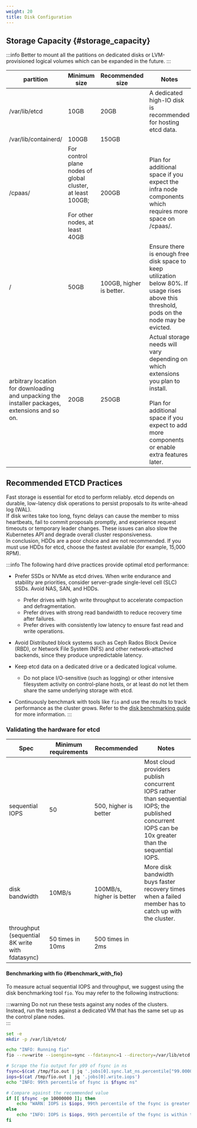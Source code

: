 ```yaml
---
weight: 20
title: Disk Configuration
---
```


## Storage Capacity \{#storage_capacity}

:::info
Better to mount all the patitions on dedicated disks or LVM-provisioned logical volumes which can be expanded in the future.
:::

| partition | Minimum size | Recommended size | Notes |
|---|---|---|---|
| /var/lib/etcd | 10GB | 20GB | A dedicated high-IO disk is recommended for hosting etcd data. |
| /var/lib/containerd/ | 100GB | 150GB |  |
| /cpaas/ | For control plane nodes of global cluster, at least 100GB;<br></br>For other nodes, at least 40GB | 200GB | Plan for additional space if you expect the infra node components which requires more space on /cpaas/. |
| / | 50GB | 100GB, higher is better. | Ensure there is enough free disk space to keep utilization below 80%. If usage rises above this threshold, pods on the node may be evicted. |
| arbitrary location for downloading and unpacking the installer packages, extensions and so on. | 20GB | 250GB | Actual storage needs will vary depending on which extensions you plan to install.<br></br>Plan for additional space if you expect to add more components or enable extra features later. |

## Recommended ETCD Practices

Fast storage is essential for etcd to perform reliably. etcd depends on durable, low-latency disk operations to persist proposals to its write-ahead log (WAL).  
If disk writes take too long, fsync delays can cause the member to miss heartbeats, fail to commit proposals promptly, and experience request timeouts or temporary leader changes. These issues can also slow the Kubernetes API and degrade overall cluster responsiveness.  
In conclusion, HDDs are a poor choice and are not recommended. If you must use HDDs for etcd, choose the fastest available (for example, 15,000 RPM).  

:::info
The following hard drive practices provide optimal etcd performance:

- Prefer SSDs or NVMe as etcd drives. When write endurance and stability are priorities, consider server-grade single-level cell (SLC) SSDs. Avoid NAS, SAN, and HDDs.
  - Prefer drives with high write throughput to accelerate compaction and defragmentation.
  - Prefer drives with strong read bandwidth to reduce recovery time after failures.
  - Prefer drives with consistently low latency to ensure fast read and write operations.
- Avoid Distributed block systems such as Ceph Rados Block Device (RBD), or Network File System (NFS) and other network-attached backends, since they produce unpredictable latency.

- Keep etcd data on a dedicated drive or a dedicated logical volume.
  - Do not place I/O-sensitive (such as logging) or other intensive filesystem activity on control-plane hosts, or at least do not let them share the same underlying storage with etcd.

- Continuously benchmark with tools like `fio` and use the results to track performance as the cluster grows. Refer to the [disk benchmarking guide](#benchmark_with_fio) for more information.
:::

### Validating the hardware for etcd

| Spec | Minimum requirements | Recommended | Notes |
|---|---|---|---|
| sequential IOPS | 50 | 500, higher is better | Most cloud providers publish concurrent IOPS rather than sequential IOPS; the published concurrent IOPS can be 10x greater than the sequential IOPS. |
| disk bandwidth | 10MB/s | 100MB/s, higher is better | More disk bandwidth buys faster recovery times when a failed member has to catch up with the cluster. |
| throughput (sequential 8K write with fdatasync) | 50 times in 10ms | 500 times in 2ms | |

#### Benchmarking with fio \{#benchmark_with_fio}

To measure actual sequential IOPS and throughput, we suggest using the disk benchmarking tool `fio`. You may refer to the following instructions:

:::warning
Do not run these tests against any nodes of the <Term name="productShort" /> clusters.  
Instead, run the tests against a dedicated VM that has the same set up as the control plane nodes.  
:::

```bash
set -e
mkdir -p /var/lib/etcd/

echo "INFO: Running fio"
fio --rw=write --ioengine=sync --fdatasync=1 --directory=/var/lib/etcd --size=100m --bs=8000 --name=etcd_perf --output-format=json --runtime=60 --time_based=1 | tee /tmp/fio.out

# Scrape the fio output for p99 of fsync in ns
fsync=$(cat /tmp/fio.out | jq '.jobs[0].sync.lat_ns.percentile["99.000000"]')
iops=$(cat /tmp/fio.out | jq '.jobs[0].write.iops')
echo "INFO: 99th percentile of fsync is $fsync ns"

# Compare against the recommended value
if [[ $fsync -ge 10000000 ]]; then
    echo "WARN: IOPS is $iops, 99th percentile of the fsync is greater than the recommended value which is ${fsync} ns > 10 ms, faster disks are recommended to host etcd for better performance"
else
    echo "INFO: IOPS is $iops, 99th percentile of the fsync is within the recommended threshold: - 10 ms, the disk can be used to host etcd"
fi
```
